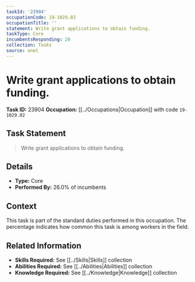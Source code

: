 ```yaml
---
taskId: '23904'
occupationCode: 19-1029.02
occupationTitle: ''
statement: Write grant applications to obtain funding.
taskType: Core
incumbentsResponding: 26
collection: Tasks
source: onet
---
```

# Write grant applications to obtain funding.

**Task ID:** 23904
**Occupation:** [[../Occupations|Occupation]] with code `19-1029.02`

## Task Statement

> Write grant applications to obtain funding.

## Details

- **Type:** Core
- **Performed By:** 26.0% of incumbents

## Context

This task is part of the standard duties performed in this occupation. The percentage indicates how common this task is among workers in the field.

## Related Information

- **Skills Required:** See [[../Skills|Skills]] collection
- **Abilities Required:** See [[../Abilities|Abilities]] collection
- **Knowledge Required:** See [[../Knowledge|Knowledge]] collection
